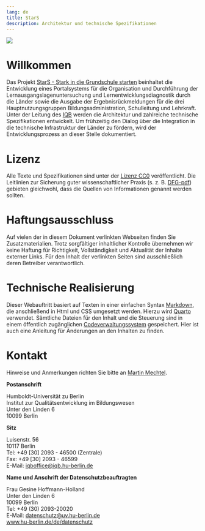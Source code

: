 ```yaml
---
lang: de
title: StarS
description: Architektur und technische Spezifikationen
---
```

![](assets/banner.png)

# Willkommen

Das Projekt [StarS - Stark in die Grundschule starten](https://www.iqb.hu-berlin.de/research/dm/StarS/) beinhaltet die Entwicklung eines Portalsystems für die Organisation und Durchführung der Lernausgangslagenuntersuchung und Lernentwicklungsdiagnostik durch die Länder sowie die Ausgabe der Ergebnisrückmeldungen für die drei Hauptnutzungsgruppen Bildungsadministration, Schulleitung und Lehrkraft. Unter der Leitung des [IQB](https://www.iqb.hu-berlin.de/) werden die Architektur und zahlreiche technische Spezifikationen entwickelt. Um frühzeitig den Dialog über die Integration in die technische Infrastruktur der Länder zu fördern, wird der Entwicklungsprozess an dieser Stelle dokumentiert.

# Lizenz

Alle Texte und Spezifikationen sind unter der [Lizenz CC0](https://open-educational-resources.de/was-die-cc0-freigabe-bedeutet-und-welche-moeglichkeiten-sie-eroeffnen/) veröffentlicht. Die Leitlinien zur Sicherung guter wissenschaftlicher Praxis (s. z. B. [DFG-pdf](https://www.dfg.de/resource/blob/173732/4166759430af8dc2256f0fa54e009f03/kodex-gwp-data.pdf)) gebieten gleichwohl, dass die Quellen von Informationen genannt werden sollten.

# Haftungsausschluss

Auf vielen der in diesem Dokument verlinkten Webseiten finden Sie Zusatzmaterialien. Trotz sorgfältiger inhaltlicher Kontrolle übernehmen wir keine Haftung für Richtigkeit, Vollständigkeit und Aktualität der Inhalte externer Links. Für den Inhalt der verlinkten Seiten sind ausschließlich deren Betreiber verantwortlich.

# Technische Realisierung

Dieser Webauftritt basiert auf Texten in einer einfachen Syntax [Markdown](https://markdown.de/), die anschließend in Html und CSS umgesetzt werden. Hierzu wird [Quarto](https://quarto.org/) verwendet. Sämtliche Dateien für den Inhalt und die Steuerung sind in einem öffentlich zugänglichen [Codeverwaltungssystem](https://github.com/iqb-berlin/rising-stars) gespeichert. Hier ist auch eine Anleitung für Änderungen an den Inhalten zu finden.

# Kontakt

Hinweise und Anmerkungen richten Sie bitte an [Martin Mechtel](mailto:mechtel@iqb.hu-berlin.de).

**Postanschrift**

Humboldt-Universität zu Berlin<br/>
Institut zur Qualitätsentwicklung im Bildungswesen<br/>
Unter den Linden 6<br/>
10099 Berlin

**Sitz**

Luisenstr. 56<br/>
10117 Berlin<br/>
Tel: +49 [30] 2093 - 46500 (Zentrale)<br/>
Fax: +49 [30] 2093 - 46599<br/>
E-Mail: [iqboffice@iqb.hu-berlin.de](mailto:iqboffice@iqb.hu-berlin.de)

**Name und Anschrift der Datenschutzbeauftragten**

Frau Gesine Hoffmann-Holland<br/>
Unter den Linden 6<br/>
10099 Berlin<br/>
Tel: +49 (30) 2093-20020<br/>
E-Mail: [datenschutz@uv.hu-berlin.de](mailto:datenschutz@uv.hu-berlin.de)<br/>
[www.hu-berlin.de/de/datenschutz](www.hu-berlin.de/de/datenschutz)
